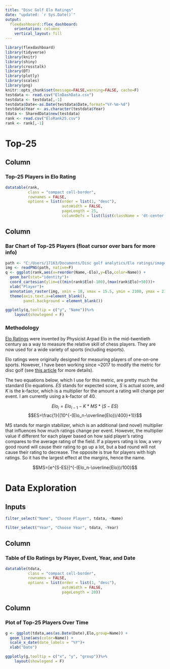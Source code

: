 ```yaml
---
title: "Disc Golf Elo Ratings"
date: "updated: `r Sys.Date()`"
output: 
  flexdashboard::flex_dashboard:
    orientation: columns
    vertical_layout: fill
---
```


```r
library(flexdashboard)
library(tidyverse)
library(knitr)
library(shiny)
library(crosstalk)
library(DT)
library(plotly)
library(scales)
library(png)
knitr::opts_chunk$set(message=FALSE,warning=FALSE, cache=F)
testdata <- read.csv("EloDashData.csv")
testdata <- testdata[,-1]
testdata$Date<-as.Date(testdata$Date,format="%Y-%m-%d")
testdata$Year <- as.character(testdata$Year)
tdata <- SharedData$new(testdata)
rank <- read.csv("EloRank25.csv")
rank <- rank[,-1]
```

Top-25
======================================================================= 

Column {data-width=400}
-----------------------------------------------------------------------

### Top-25 Players in Elo Rating

```r
datatable(rank,
          class = "compact cell-border",
          rownames = FALSE,
          options = list(order = list(1, "desc"),
                         autoWidth = FALSE,
                         pageLength = 25,
                         columnDefs = list(list(className = 'dt-center', targets = 1))))
```


Column {data-width=600}
-----------------------------------------------------------------------

### Bar Chart of Top-25 Players (float cursor over bars for more info)

```r
path <- "C:/Users/17163/Documents/Disc golf analytics/Elo ratings/image.png"
img <- readPNG(path, native=F)
q <- ggplot(rank,aes(x=reorder(Name,-Elo),y=Elo,color=Name)) + 
  geom_bar(stat="identity")+
  coord_cartesian(ylim=c((min(rank$Elo)-100),(max(rank$Elo)+50)))+
  xlab("Player")+
  annotation_raster(img, xmin = 10, xmax = 15.5, ymin = 2100, ymax = 2165)+
  theme(axis.text.x=element_blank(),
        panel.background = element_blank())

ggplotly(q,tooltip = c("y", "Name"))%>%
    layout(showlegend = F)
```

### Methodology

[Elo Ratings](https://en.wikipedia.org/wiki/Elo_rating_system#:~:text=The%20Elo%20rating%20system%20is,a%20Hungarian%2DAmerican%20physics%20professor.) were invented by Physicist Arpad Elo in the mid-twentieth century as a way to measure the relative skill of chess players.  They are now used for a wide variety of sports (including esports).

Elo ratings were originally designed for measuring players of one-on-one sports.  However, I have been working since ~2017 to modify the metric for disc golf (see [this article](https://discgolf.ultiworld.com/2018/02/13/introducing-2017-disc-golf-elo-ratings/) for more details).

The two equations below, which I use for this metric, are pretty much the standard Elo equations.  *ES* stands for expected score, *S* is actual score, and *K* is the k-factor, which is a multiplier for the amount a rating will change per event.  I am currently using a k-factor of 40.

$$ Elo_i=Elo_{i-1}-K*MS*(S-ES)$$
$$ES=\frac{1}{(10^{-(Elo_n-\overline{Elo})/400}+1)}$$

MS stands for margin stabilizer, which is an additional (and novel) multiplier that influences how much ratings change per event.  However, the multiplier value if different for each player based on how said player's rating compares to the average rating of the field.  If a players rating is low, a very good round will cause their rating to go up a lot, but a bad round will not cause their rating to decrease.  The opposite is true for players with high ratings.  So it has the largest effect at the margins, hence the name.

$$MS=[e^{S-ES}]^{-(Elo_n-\overline{Elo})/100}$$


Data Exploration
=======================================================================

Inputs {.sidebar}
-----------------------------------------------------------------------

```r
filter_select("Name", "Choose Player", tdata, ~Name)
```

```r
filter_select("Year", "Choose Year", tdata, ~Year)
```


Column {data-width=400}
-----------------------------------------------------------------------

### Table of Elo Ratings by Player, Event, Year, and Date

```r
datatable(tdata,
          class = "compact cell-border",
          rownames = FALSE,
          options = list(order = list(1, "desc"),
                         autoWidth = FALSE,
                         pageLength = 20))
```

Column {data-width=600}
-----------------------------------------------------------------------

### Plot of Top-25 Players Over Time

```r
g <- ggplot(tdata,aes(as.Date(Date),Elo,group=Name)) + 
  geom_line(aes(color=Name)) +
  scale_x_date(date_labels = "%Y")+
  xlab("Date")

ggplotly(g,tooltip = c("x", "y", "group"))%>%
    layout(showlegend = F)
```


###